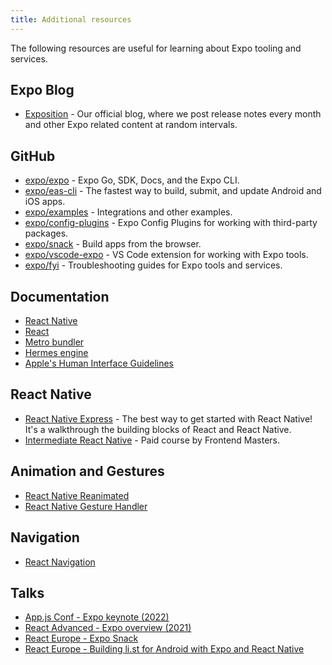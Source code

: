 ```yaml
---
title: Additional resources
---
```


The following resources are useful for learning about Expo tooling and services.

## Expo Blog

- [Exposition](https://blog.expo.dev/) - Our official blog, where we post release notes every month and other Expo related content at random intervals.

## GitHub

- [expo/expo](https://github.com/expo/expo) - Expo Go, SDK, Docs, and the Expo CLI.
- [expo/eas-cli](https://github.com/expo/eas-cli) - The fastest way to build, submit, and update Android and iOS apps.
- [expo/examples](https://github.com/expo/examples) - Integrations and other examples.
- [expo/config-plugins](https://github.com/expo/config-plugins) - Expo Config Plugins for working with third-party packages.
- [expo/snack](https://github.com/expo/snack) - Build apps from the browser.
- [expo/vscode-expo](https://github.com/expo/vscode-expo) - VS Code extension for working with Expo tools.
- [expo/fyi](https://github.com/expo/fyi) - Troubleshooting guides for Expo tools and services.

## Documentation

- [React Native](https://reactnative.dev/docs/getting-started)
- [React](https://react.dev/learn)
- [Metro bundler](https://facebook.github.io/metro/)
- [Hermes engine](https://hermesengine.dev/)
- [Apple's Human Interface Guidelines](https://developer.apple.com/design/human-interface-guidelines/guidelines/overview/)

## React Native

- [React Native Express](http://www.reactnativeexpress.com/) - The best way to get started with React Native! It's a walkthrough the building blocks of React and React Native.
- [Intermediate React Native](https://frontendmasters.com/courses/intermediate-react-native/) - Paid course by Frontend Masters.

## Animation and Gestures

- [React Native Reanimated](/versions/latest/sdk/reanimated/)
- [React Native Gesture Handler](/versions/latest/sdk/gesture-handler/)

## Navigation

- [React Navigation](/guides/routing-and-navigation/)

## Talks

- [App.js Conf - Expo keynote (2022)](https://youtu.be/ObeaMae0hug)
- [React Advanced - Expo overview (2021)](https://www.youtube.com/watch?v=YjJ0NG9MFkg)
- [React Europe - Expo Snack](https://www.youtube.com/watch?v=U0vnAW4UNXE)
- [React Europe - Building li.st for Android with Expo and React Native](https://www.youtube.com/watch?v=cI9bDvDEsYE)
